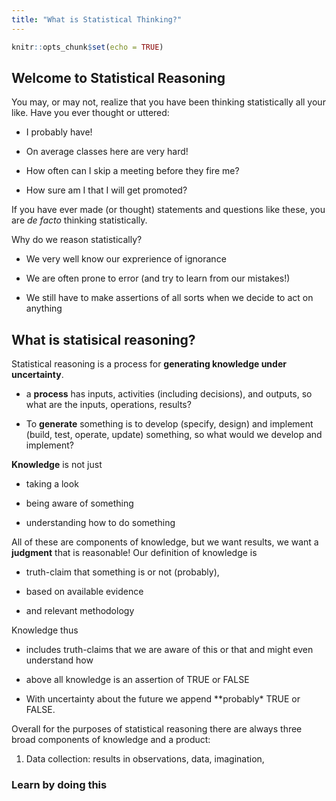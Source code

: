 ---
title: "What is Statistical Thinking?"
---

```{r setup, include=FALSE}
knitr::opts_chunk$set(echo = TRUE)
```

## Welcome to Statistical Reasoning

You may, or may not, realize that you have been thinking statistically all your like. Have you ever thought or uttered:

- I probably have!

- On average classes here are very hard!

- How often can I skip a meeting before they fire me?

- How sure am I that I will get promoted?

If you have ever made (or thought) statements and questions like these, you are _de facto_ thinking statistically.

Why do we reason statistically?

- We very well know our exprerience of ignorance

- We are often prone to error (and try to learn from our mistakes!)

- We still have to make assertions of all sorts when we decide to act on anything

## What is statisical reasoning?

Statistical reasoning is a process for **generating knowledge under uncertainty**.

- a **process** has inputs, activities (including decisions), and outputs, so what are the inputs, operations, results?

- To **generate** something is to develop (specify, design) and implement (build, test, operate, update) something, so what would we develop and implement?

**Knowledge** is not just

- taking a look

- being aware of something

- understanding how to do something

All of these are components of knowledge, but we want results, we want a **judgment** that is reasonable! Our definition of knowledge is

- truth-claim that something is or not (probably), 

- based on available evidence 

- and relevant methodology

Knowledge thus

- includes truth-claims that we are aware of this or that and might even understand how

- above all knowledge is an assertion of TRUE or FALSE

- With uncertainty about the future we append **probably* TRUE or FALSE.

Overall for the purposes of statistical reasoning there are always three broad components of knowledge and a product:

1. Data collection: results in observations, data, imagination,  

### Learn by doing this
